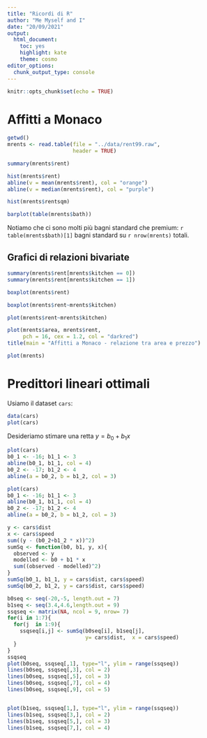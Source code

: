 ---
title: "Ricordi di R"
author: "Me Myself and I"
date: "20/09/2021"
output: 
  html_document: 
    toc: yes
    highlight: kate
    theme: cosmo
editor_options: 
  chunk_output_type: console
---

```{r setup, include=FALSE}
knitr::opts_chunk$set(echo = TRUE)
```

# Affitti a Monaco 


```{r}
getwd()
mrents <- read.table(file = "../data/rent99.raw", 
                     header = TRUE) 
```


```{r}
summary(mrents$rent)
```


```{r}
hist(mrents$rent)
abline(v = mean(mrents$rent), col = "orange")
abline(v = median(mrents$rent), col = "purple")
```


```{r}
hist(mrents$rentsqm)
```

```{r}
barplot(table(mrents$bath))
```

Notiamo che ci sono molti più bagni standard che premium: `r table(mrents$bath)[1]` bagni standard su `r nrow(mrents)` totali. 

## Grafici di relazioni bivariate 

```{r}
summary(mrents$rent[mrents$kitchen == 0])
summary(mrents$rent[mrents$kitchen == 1])
```

```{r}
boxplot(mrents$rent)
```


```{r}
boxplot(mrents$rent~mrents$kitchen)
```


```{r}
plot(mrents$rent~mrents$kitchen)
```

```{r}
plot(mrents$area, mrents$rent, 
     pch = 16, cex = 1.2, col = "darkred")
title(main = "Affitti a Monaco - relazione tra area e prezzo")
```

```{r}
plot(mrents)
```

# Predittori lineari ottimali 


Usiamo il dataset `cars`: 

```{r}
data(cars)
plot(cars)
```

Desideriamo stimare una retta $y = b_0 + b_1 x$

```{r}
plot(cars)
b0_1 <- -16; b1_1 <- 3
abline(b0_1, b1_1, col = 4)
b0_2 <- -17; b1_2 <- 4
abline(a = b0_2, b = b1_2, col = 3)
```

```{r}
plot(cars)
b0_1 <- -16; b1_1 <- 3
abline(b0_1, b1_1, col = 4)
b0_2 <- -17; b1_2 <- 4
abline(a = b0_2, b = b1_2, col = 3)
```

```{r}
y <- cars$dist
x <- cars$speed
sum((y - (b0_2+b1_2 * x))^2)
sumSq <- function(b0, b1, y, x){
  observed <- y
  modelled <- b0 + b1 * x
  sum((observed - modelled)^2)
}
sumSq(b0_1, b1_1, y = cars$dist, cars$speed)
sumSq(b0_2, b1_2, y = cars$dist, cars$speed)
```

```{r}
b0seq <- seq(-20,-5, length.out = 7)
b1seq <- seq(3.4,4.6,length.out = 9)
ssqseq <- matrix(NA, ncol = 9, nrow= 7)
for(i in 1:7){
  for(j  in 1:9){
    ssqseq[i,j] <- sumSq(b0seq[i], b1seq[j], 
                         y= cars$dist,  x = cars$speed)
  }
}
ssqseq
plot(b0seq, ssqseq[,1], type="l", ylim = range(ssqseq))
lines(b0seq, ssqseq[,3], col = 2)
lines(b0seq, ssqseq[,5], col = 3)
lines(b0seq, ssqseq[,7], col = 4)
lines(b0seq, ssqseq[,9], col = 5)


plot(b1seq, ssqseq[1,], type="l", ylim = range(ssqseq))
lines(b1seq, ssqseq[3,], col = 2)
lines(b1seq, ssqseq[5,], col = 3)
lines(b1seq, ssqseq[7,], col = 4)
```

